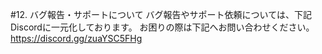 #12. バグ報告・サポートについて
バグ報告やサポート依頼については、下記Discordに一元化しております。
お困りの際は下記へお問い合わせください。
https://discord.gg/zuaYSC5FHg